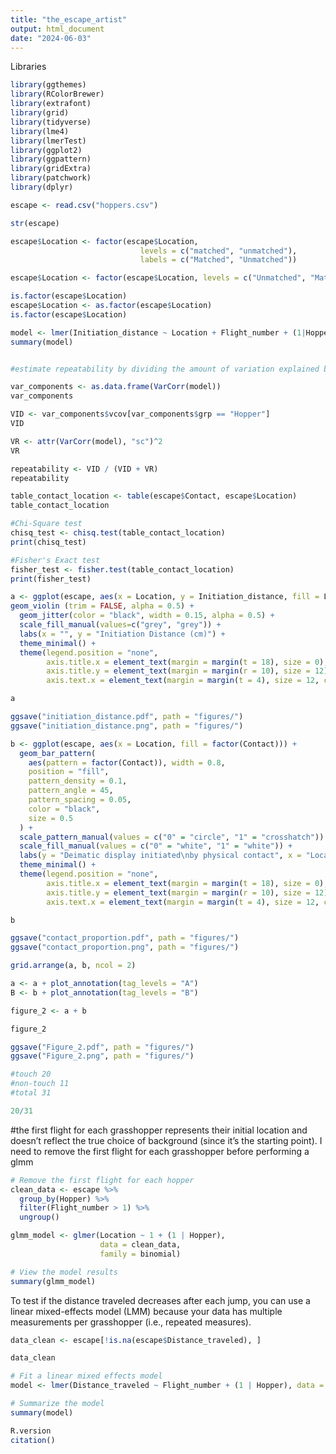```yaml
---
title: "the_escape_artist"
output: html_document
date: "2024-06-03"
---
```


Libraries
```r
library(ggthemes)
library(RColorBrewer)
library(extrafont)
library(grid)
library(tidyverse)
library(lme4)
library(lmerTest)
library(ggplot2)
library(ggpattern)
library(gridExtra)
library(patchwork)
library(dplyr)
```

```r
escape <- read.csv("hoppers.csv")

str(escape)

escape$Location <- factor(escape$Location, 
                             levels = c("matched", "unmatched"), 
                             labels = c("Matched", "Unmatched"))

escape$Location <- factor(escape$Location, levels = c("Unmatched", "Matched"))
```

```r
is.factor(escape$Location)
escape$Location <- as.factor(escape$Location)
is.factor(escape$Location)

model <- lmer(Initiation_distance ~ Location + Flight_number + (1|Hopper), data = escape)
summary(model)


#estimate repeatability by dividing the amount of variation explained by individual ID by the total variance explained by individual ID and residuals (VID / VID + VR)

var_components <- as.data.frame(VarCorr(model))
var_components

VID <- var_components$vcov[var_components$grp == "Hopper"]
VID

VR <- attr(VarCorr(model), "sc")^2
VR

repeatability <- VID / (VID + VR)
repeatability
```


```r
table_contact_location <- table(escape$Contact, escape$Location)
table_contact_location

#Chi-Square test
chisq_test <- chisq.test(table_contact_location)
print(chisq_test)

#Fisher's Exact test
fisher_test <- fisher.test(table_contact_location)
print(fisher_test)

```
```r
a <- ggplot(escape, aes(x = Location, y = Initiation_distance, fill = Location)) +
geom_violin (trim = FALSE, alpha = 0.5) +
  geom_jitter(color = "black", width = 0.15, alpha = 0.5) +
  scale_fill_manual(values=c("grey", "grey")) +
  labs(x = "", y = "Initiation Distance (cm)") +
  theme_minimal() +
  theme(legend.position = "none", 
        axis.title.x = element_text(margin = margin(t = 18), size = 0),  
        axis.title.y = element_text(margin = margin(r = 10), size = 12),
        axis.text.x = element_text(margin = margin(t = 4), size = 12, color = "black"))

a

ggsave("initiation_distance.pdf", path = "figures/")
ggsave("initiation_distance.png", path = "figures/")

b <- ggplot(escape, aes(x = Location, fill = factor(Contact))) +
  geom_bar_pattern(
    aes(pattern = factor(Contact)), width = 0.8,  
    position = "fill",  
    pattern_density = 0.1,  
    pattern_angle = 45,  
    pattern_spacing = 0.05,  
    color = "black",  
    size = 0.5 
  ) +
  scale_pattern_manual(values = c("0" = "circle", "1" = "crosshatch")) +  
  scale_fill_manual(values = c("0" = "white", "1" = "white")) +
  labs(y = "Deimatic display initiated\nby physical contact", x = "Location", fill = "Contact") +
  theme_minimal() +
  theme(legend.position = "none", 
        axis.title.x = element_text(margin = margin(t = 18), size = 0),  
        axis.title.y = element_text(margin = margin(r = 10), size = 12),
        axis.text.x = element_text(margin = margin(t = 4), size = 12, color = "black"))

b

ggsave("contact_proportion.pdf", path = "figures/")
ggsave("contact_proportion.png", path = "figures/")

grid.arrange(a, b, ncol = 2)

a <- a + plot_annotation(tag_levels = "A")
B <- b + plot_annotation(tag_levels = "B")

figure_2 <- a + b

figure_2

ggsave("Figure_2.pdf", path = "figures/")
ggsave("Figure_2.png", path = "figures/")

#touch 20
#non-touch 11
#total 31

20/31
```

#the first flight for each grasshopper represents their initial location and doesn't reflect the true choice of background (since it's the starting point). I need to remove the first flight for each grasshopper before performing a glmm
```r
# Remove the first flight for each hopper
clean_data <- escape %>%
  group_by(Hopper) %>%
  filter(Flight_number > 1) %>%
  ungroup()

glmm_model <- glmer(Location ~ 1 + (1 | Hopper), 
                    data = clean_data, 
                    family = binomial)

# View the model results
summary(glmm_model)
```


To test if the distance traveled decreases after each jump, you can use a linear mixed-effects model (LMM) because your data has multiple measurements per grasshopper (i.e., repeated measures).
```r
data_clean <- escape[!is.na(escape$Distance_traveled), ]

data_clean

# Fit a linear mixed effects model
model <- lmer(Distance_traveled ~ Flight_number + (1 | Hopper), data = data_clean)

# Summarize the model
summary(model)
```


```r
R.version
citation()
```


